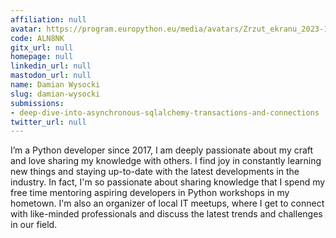 ```yaml
---
affiliation: null
avatar: https://program.europython.eu/media/avatars/Zrzut_ekranu_2023-12-1_o_22.00.13-min_RjpuBTc.png
code: ALN8NK
gitx_url: null
homepage: null
linkedin_url: null
mastodon_url: null
name: Damian Wysocki
slug: damian-wysocki
submissions:
- deep-dive-into-asynchronous-sqlalchemy-transactions-and-connections
twitter_url: null
---
```


I’m a Python developer since 2017, I am deeply passionate about my craft and love sharing my knowledge with others. I find joy in constantly learning new things and staying up-to-date with the latest developments in the industry. In fact, I'm so passionate about sharing knowledge that I spend my free time mentoring aspiring developers in Python workshops in my hometown. I'm also an organizer of local IT meetups, where I get to connect with like-minded professionals and discuss the latest trends and challenges in our field.

